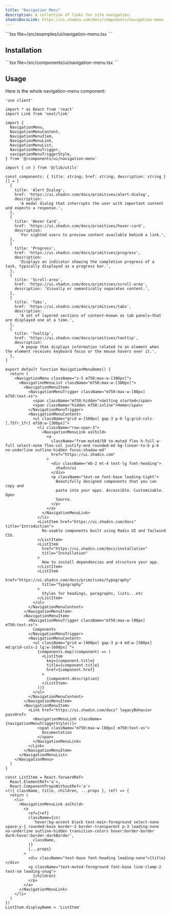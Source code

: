 ```yaml
---
title: "Navigation Menu"
description: A collection of links for site navigation.
shadcnDocsLink: https://ui.shadcn.com/docs/components/navigation-menu
---
```


<ComponentPreview component="navigation-menu">
  ```tsx file=<rootDir>/src/examples/ui/navigation-menu.tsx
  ```
</ComponentPreview>

## Installation

<Installation component="navigation-menu">
  ```tsx file=<rootDir>/src/components/ui/navigation-menu.tsx
  ```
</Installation>

## Usage

Here is the whole navigation-menu component:

```tsx
'use client'

import * as React from 'react'
import Link from 'next/link'

import {
  NavigationMenu,
  NavigationMenuContent,
  NavigationMenuItem,
  NavigationMenuLink,
  NavigationMenuList,
  NavigationMenuTrigger,
  navigationMenuTriggerStyle,
} from '@/components/ui/navigation-menu'

import { cn } from '@/lib/utils'

const components: { title: string; href: string; description: string }[] = [
  {
    title: 'Alert Dialog',
    href: 'https://ui.shadcn.com/docs/primitives/alert-dialog',
    description:
      'A modal dialog that interrupts the user with important content and expects a response.',
  },
  {
    title: 'Hover Card',
    href: 'https://ui.shadcn.com/docs/primitives/hover-card',
    description:
      'For sighted users to preview content available behind a link.',
  },
  {
    title: 'Progress',
    href: 'https://ui.shadcn.com/docs/primitives/progress',
    description:
      'Displays an indicator showing the completion progress of a task, typically displayed as a progress bar.',
  },
  {
    title: 'Scroll-area',
    href: 'https://ui.shadcn.com/docs/primitives/scroll-area',
    description: 'Visually or semantically separates content.',
  },
  {
    title: 'Tabs',
    href: 'https://ui.shadcn.com/docs/primitives/tabs',
    description:
      'A set of layered sections of content—known as tab panels—that are displayed one at a time.',
  },
  {
    title: 'Tooltip',
    href: 'https://ui.shadcn.com/docs/primitives/tooltip',
    description:
      'A popup that displays information related to an element when the element receives keyboard focus or the mouse hovers over it.',
  },
]

export default function NavigationMenuDemo() {
  return (
    <NavigationMenu className="z-5 m750:max-w-[300px]">
      <NavigationMenuList className="m750:max-w-[300px]">
        <NavigationMenuItem>
          <NavigationMenuTrigger className="m750:max-w-[80px] m750:text-xs">
            <span className="m750:hidden">Getting started</span>
            <span className="hidden m750:inline">Home</span>
          </NavigationMenuTrigger>
          <NavigationMenuContent>
            <ul className="grid w-[500px] gap-3 p-6 lg:grid-cols-[.75fr_1fr] m750:w-[300px]">
              <li className="row-span-3">
                <NavigationMenuLink asChild>
                  <a
                    className="from-muted/50 to-muted flex h-full w-full select-none flex-col justify-end rounded-md bg-linear-to-b p-6 no-underline outline-hidden focus:shadow-md"
                    href="https://ui.shadcn.com"
                  >
                    <div className="mb-2 mt-4 text-lg font-heading">
                      shadcn/ui
                    </div>
                    <p className="text-sm font-base leading-tight">
                      Beautifully designed components that you can copy and
                      paste into your apps. Accessible. Customizable. Open
                      Source.
                    </p>
                  </a>
                </NavigationMenuLink>
              </li>
              <ListItem href="https://ui.shadcn.com/docs" title="Introduction">
                Re-usable components built using Radix UI and Tailwind CSS.
              </ListItem>
              <ListItem
                href="https://ui.shadcn.com/docs/installation"
                title="Installation"
              >
                How to install dependencies and structure your app.
              </ListItem>
              <ListItem
                href="https://ui.shadcn.com/docs/primitives/typography"
                title="Typography"
              >
                Styles for headings, paragraphs, lists...etc
              </ListItem>
            </ul>
          </NavigationMenuContent>
        </NavigationMenuItem>
        <NavigationMenuItem>
          <NavigationMenuTrigger className="m750:max-w-[80px] m750:text-xs">
            Components
          </NavigationMenuTrigger>
          <NavigationMenuContent>
            <ul className="grid w-[400px] gap-3 p-4 md:w-[500px] md:grid-cols-2 lg:w-[600px] ">
              {components.map((component) => (
                <ListItem
                  key={component.title}
                  title={component.title}
                  href={component.href}
                >
                  {component.description}
                </ListItem>
              ))}
            </ul>
          </NavigationMenuContent>
        </NavigationMenuItem>
        <NavigationMenuItem>
          <Link href="https://ui.shadcn.com/docs" legacyBehavior passHref>
            <NavigationMenuLink className={navigationMenuTriggerStyle()}>
              <span className="m750:max-w-[80px] m750:text-xs">
                Documentation
              </span>
            </NavigationMenuLink>
          </Link>
        </NavigationMenuItem>
      </NavigationMenuList>
    </NavigationMenu>
  )
}

const ListItem = React.forwardRef<
  React.ElementRef<'a'>,
  React.ComponentPropsWithoutRef<'a'>
>(({ className, title, children, ...props }, ref) => {
  return (
    <li>
      <NavigationMenuLink asChild>
        <a
          ref={ref}
          className={cn(
            'hover:bg-accent block text-main-foreground select-none space-y-1 rounded-base border-2 border-transparent p-3 leading-none no-underline outline-hidden transition-colors hover:border-border dark:hover:border-darkBorder',
            className,
          )}
          {...props}
        >
          <div className="text-base font-heading leading-none">{title}</div>
          <p className="text-muted-foreground font-base line-clamp-2 text-sm leading-snug">
            {children}
          </p>
        </a>
      </NavigationMenuLink>
    </li>
  )
})
ListItem.displayName = 'ListItem'